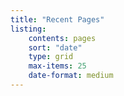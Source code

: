 ```yaml
---
title: "Recent Pages"
listing:  
    contents: pages
    sort: "date"
    type: grid
    max-items: 25
    date-format: medium
---
```


<!-- {{< term Test >}} -->